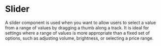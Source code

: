 

<Meta of={SliderStories} />

# Slider

A slider component is used when you want to allow users to select a value from a range of values by dragging a thumb along a track. It is ideal for settings where a range of values is more appropriate than a fixed set of options, such as adjusting volume, brightness, or selecting a price range.

<Canvas of={SliderStories.SliderStory} />
